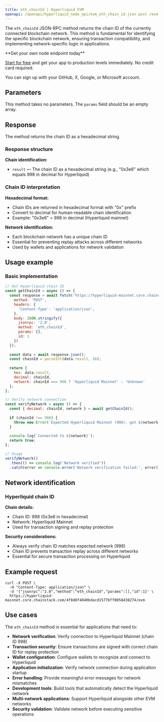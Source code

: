 ```yaml
---
title: eth_chainId | Hyperliquid EVM
openapi: /openapi/hyperliquid_node_api/evm_eth_chain_id.json post /evm
---
```


The `eth_chainId` JSON-RPC method returns the chain ID of the currently connected blockchain network. This method is fundamental for identifying the specific blockchain network, ensuring transaction compatibility, and implementing network-specific logic in applications.

<Check>
**Get your own node endpoint today**

[Start for free](https://console.chainstack.com/) and get your app to production levels immediately. No credit card required.

You can sign up with your GitHub, X, Google, or Microsoft account.
</Check>

## Parameters

This method takes no parameters. The `params` field should be an empty array.

## Response

The method returns the chain ID as a hexadecimal string.

### Response structure

**Chain identification:**
- `result` — The chain ID as a hexadecimal string (e.g., "0x3e6" which equals 998 in decimal for Hyperliquid)

### Chain ID interpretation

**Hexadecimal format:**
- Chain IDs are returned in hexadecimal format with "0x" prefix
- Convert to decimal for human-readable chain identification
- Example: "0x3e6" = 998 in decimal (Hyperliquid mainnet)

**Network identification:**
- Each blockchain network has a unique chain ID
- Essential for preventing replay attacks across different networks
- Used by wallets and applications for network validation

## Usage example

### Basic implementation

```javascript
// Get Hyperliquid chain ID
const getChainId = async () => {
  const response = await fetch('https://hyperliquid-mainnet.core.chainstack.com/YOUR_ENDPOINT/evm', {
    method: 'POST',
    headers: {
      'Content-Type': 'application/json',
    },
    body: JSON.stringify({
      jsonrpc: '2.0',
      method: 'eth_chainId',
      params: [],
      id: 1
    })
  });
  
  const data = await response.json();
  const chainId = parseInt(data.result, 16);
  
  return {
    hex: data.result,
    decimal: chainId,
    network: chainId === 998 ? 'Hyperliquid Mainnet' : 'Unknown'
  };
};

// Verify network connection
const verifyNetwork = async () => {
  const { decimal: chainId, network } = await getChainId();
  
  if (chainId !== 998) {
    throw new Error(`Expected Hyperliquid Mainnet (998), got ${network} (${chainId})`);
  }
  
  console.log(`Connected to ${network}`);
  return true;
};

// Usage
verifyNetwork()
  .then(() => console.log('Network verified'))
  .catch(error => console.error('Network verification failed:', error));
```

## Network identification

### Hyperliquid chain ID

**Chain details:**
- Chain ID: 998 (0x3e6 in hexadecimal)
- Network: Hyperliquid Mainnet
- Used for transaction signing and replay protection

**Security considerations:**
- Always verify chain ID matches expected network (998)
- Chain ID prevents transaction replay across different networks
- Essential for secure transaction processing on Hyperliquid

## Example request

```shell Shell
curl -X POST \
  -H "Content-Type: application/json" \
  -d '{"jsonrpc":"2.0","method":"eth_chainId","params":[],"id":1}' \
  https://hyperliquid-mainnet.core.chainstack.com/4f8d8f4040bdacd1577bff8058438274/evm
```

## Use cases

The `eth_chainId` method is essential for applications that need to:

* **Network verification**: Verify connection to Hyperliquid Mainnet (chain ID 998)
* **Transaction security**: Ensure transactions are signed with correct chain ID for replay protection
* **Wallet configuration**: Configure wallets to recognize and connect to Hyperliquid
* **Application initialization**: Verify network connection during application startup
* **Error handling**: Provide meaningful error messages for network mismatches
* **Development tools**: Build tools that automatically detect the Hyperliquid network
* **Multi-network applications**: Support Hyperliquid alongside other EVM networks
* **Security validation**: Validate network before executing sensitive operations